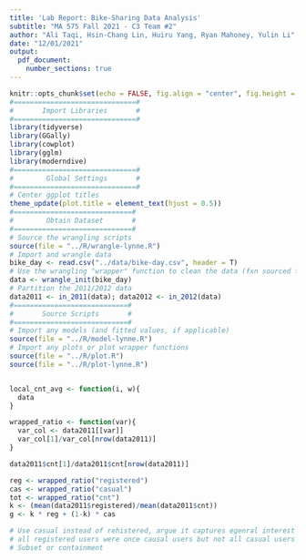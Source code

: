 ```yaml
---
title: 'Lab Report: Bike-Sharing Data Analysis'
subtitle: "MA 575 Fall 2021 - C3 Team #2"
author: "Ali Taqi, Hsin-Chang Lin, Huiru Yang, Ryan Mahoney, Yulin Li"
date: "12/01/2021"
output: 
  pdf_document: 
    number_sections: true
---
```


```r
knitr::opts_chunk$set(echo = FALSE, fig.align = "center", fig.height = 4, fig.width = 6)
#==============================#
#       Import Libraries       #
#==============================#
library(tidyverse)
library(GGally)
library(cowplot)
library(gglm)
library(moderndive)
#==============================#
#        Global Settings       #
#==============================#
# Center ggplot titles
theme_update(plot.title = element_text(hjust = 0.5))
#=============================#
#        Obtain Dataset       #
#=============================#
# Source the wrangling scripts
source(file = "../R/wrangle-lynne.R")
# Import and wrangle data
bike_day <- read.csv("../data/bike-day.csv", header = T)
# Use the wrangling "wrapper" function to clean the data (fxn sourced from wrangle.R)
data <- wrangle_init(bike_day)
# Partition the 2011/2012 data
data2011 <- in_2011(data); data2012 <- in_2012(data)
#============================#
#       Source Scripts       #
#============================#
# Import any models (and fitted values, if applicable)
source(file = "../R/model-lynne.R")
# Import any plots or plot wrapper functions
source(file = "../R/plot.R")
source(file = "../R/plot-lynne.R")
```

```r

```


```r
local_cnt_avg <- function(i, w){
  data
}
```

```r
wrapped_ratio <- function(var){
  var_col <- data2011[[var]]
  var_col[1]/var_col[nrow(data2011)]
}
```


```r
data2011$cnt[1]/data2011$cnt[nrow(data2011)]
```

```r
reg <- wrapped_ratio("registered")
cas <- wrapped_ratio("casual")
tot <- wrapped_ratio("cnt")
k <- (mean(data2011$registered)/mean(data2011$cnt))
g <- k * reg + (1-k) * cas
```

```r
# Use casual instead of rehistered, argue it captures egenral interest better
# all registered users were once causal users but not all casual users will become registered users.
# Subset or containment
```

